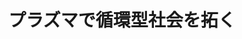 ﻿---
title: "プラズマで循環型社会を拓く"
category: "本学を転出"
vol: "68"
interviewee: "渡辺 隆行"
url: ""
tags: []
pdf: "68-4-watanabe.pdf"
facephoto: ""
career: ""
preface: "循環型社会への移行が急がれる現在、廃棄物処 理やリサイクル、材料製造プロセスの革新が求め られている。廃棄物処理は、ただ廃棄物を分解す ればよいというわけではなく、有害な副生成物を 抑制しながら効率的に行わなければならない。リ サイクルや材料製造の効率化も徹底していく必要 がある。これらを実現する新しい方法として、渡 辺先生はプラズマのさまざまな性質を活かしたも のを考案している。先生の研究成果は近年大きな 注目を集めており、本稿ではそのいくつかを紹介 する。"
---
